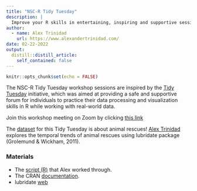 ```yaml
---
title: "NSC-R Tidy Tuesday"
description: |
  Improve your R skills in entertaining, inspiring and supportive sessions moderated by your own colleagues.
author:
  - name: Alex Trinidad
    url: https://www.alexandertrinidad.com/
date: 02-22-2022
output:
  distill::distill_article:
    self_contained: false
---
```



```r
knitr::opts_chunk$set(echo = FALSE)
```

The NSC-R Tidy Tuesday workshop sessions are inspired by the [Tidy Tuesday](https://www.tidytuesday.com/) initiative, which was aimed at providing a safe and supportive forum for individuals to practice their data processing and visualization skills in R while working with real-world data.


Join this workshop meeting on Zoom by clicking [this link](https://us02web.zoom.us/j/84912367177?pwd=cElFYmZ4ckNidSs4QzdvdUQ4M2tlUT09)


The [dataset](https://github.com/rfordatascience/tidytuesday/tree/master/data/2021/2021-06-29) for this Tidy Tuesday is about animal rescues! [Alex Trinidad](https://twitter.com/atrinidad_psi) explores the temporal trends of animal rescues using lubridate package (Grolemund & Wickham, 2011). 
 

### Materials

- The [script (R)](https://uni-koeln.sciebo.de/s/si6tjDuWIOIm0tF) that Alex worked through.
- The CRAN [documentation](https://cran.r-project.org/web/packages/lubridate/lubridate.pdf).
- lubridate [web](https://lubridate.tidyverse.org/) 
